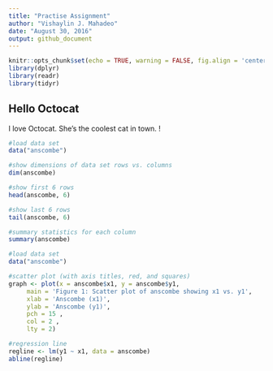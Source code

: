 ```yaml
---
title: "Practise Assignment"
author: "Vishaylin J. Mahadeo"
date: "August 30, 2016"
output: github_document
---
```


```r
knitr::opts_chunk$set(echo = TRUE, warning = FALSE, fig.align = 'center', fig.path = 'figure/', fig.height = 8, fig.width = 8, fig.ext = 'png')
library(dplyr)
library(readr)
library(tidyr)
```

## Hello Octocat
I love Octocat. She's the coolest cat in town.
! [](https://dl.dropboxusercontent.com/u/11805474/painblogr/biostats/images/octocat.png)

```r
#load data set
data("anscombe")

#show dimensions of data set rows vs. columns
dim(anscombe)

#show first 6 rows
head(anscombe, 6)

#show last 6 rows
tail(anscombe, 6)

#summary statistics for each column
summary(anscombe)
```

```r
#load data set
data("anscombe")

#scatter plot (with axis titles, red, and squares)
graph <- plot(x = anscombe$x1, y = anscombe$y1,
     main = 'Figure 1: Scatter plot of anscombe showing x1 vs. y1',
     xlab = 'Anscombe (x1)',
     ylab = 'Anscombe (y1)',
     pch = 15 ,
     col = 2 ,
     lty = 2)

#regression line
regline <- lm(y1 ~ x1, data = anscombe)
abline(regline)
```
